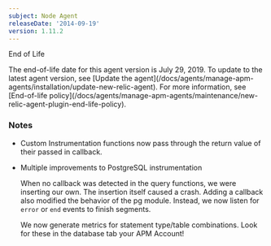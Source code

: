 ```yaml
---
subject: Node Agent
releaseDate: '2014-09-19'
version: 1.11.2
---
```


End of Life

<Callout variant="important">
  The end-of-life date for this agent version is July 29, 2019. To update to the latest agent version, see [Update the agent](/docs/agents/manage-apm-agents/installation/update-new-relic-agent). For more information, see [End-of-life policy](/docs/agents/manage-apm-agents/maintenance/new-relic-agent-plugin-end-life-policy).
</Callout>

### Notes

* Custom Instrumentation functions now pass through the return value of their passed in callback.
* Multiple improvements to PostgreSQL instrumentation

  When no callback was detected in the query functions, we were inserting our own. The insertion itself caused a crash. Adding a callback also modified the behavior of the pg module. Instead, we now listen for `error` or `end` events to finish segments.

  We now generate metrics for statement type/table combinations. Look for these in the database tab your APM Account!
